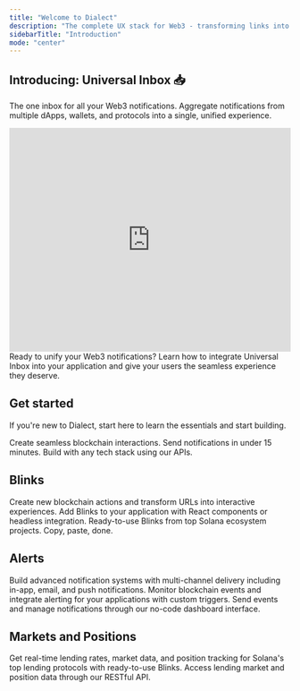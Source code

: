 ```yaml
---
title: "Welcome to Dialect"
description: "The complete UX stack for Web3 - transforming links into blockchain actions and keeping users engaged with real-time notifications"
sidebarTitle: "Introduction"
mode: "center"
---
```


## Introducing: Universal Inbox 📥

The one inbox for all your Web3 notifications. Aggregate notifications from multiple dApps, wallets, and protocols into a single, unified experience.

<iframe
  width="100%"
  height="400"
  src="https://www.youtube.com/embed/CI48qO861jc"
  title="Universal Inbox Promo Video"
  frameBorder="0"
  allow="accelerometer; autoplay; clipboard-write; encrypted-media; gyroscope; picture-in-picture"
  allowFullScreen
></iframe>

<CardGroup cols={1}>
  <Card
    title="Get Started with Universal Inbox"
    icon="arrow-right"
    href="/alerts/integrate-inbox/universal-inbox"
  >
    Ready to unify your Web3 notifications? Learn how to integrate Universal Inbox into your application and give your users the seamless experience they deserve.
  </Card>
</CardGroup>

## Get started

If you're new to Dialect, start here to learn the essentials and start building.

<CardGroup cols={3}>
  <Card
    title="Blinks Quickstart"
    icon="bolt"
    href="/blinks"
  >
    Create seamless blockchain interactions.
  </Card>
  <Card
    title="Alerts Quickstart"
    icon="bell"
    href="/alerts/quick-start"
  >
    Send notifications in under 15 minutes.
  </Card>
  <Card
    title="API Guide"
    icon="code"
    href="/api-guide"
  >
    Build with any tech stack using our APIs.
  </Card>
</CardGroup>

## Blinks

<CardGroup cols={3}>
  <Card
    title="Build Blinks"
    icon="hammer"
    href="/blinks/blinks-provider"
  >
    Create new blockchain actions and transform URLs into interactive experiences.
  </Card>
  <Card
    title="Integrate Blinks"
    icon="puzzle-piece"
    href="/blinks/blinks-client"
  >
    Add Blinks to your application with React components or headless integration.
  </Card>
  <Card
    title="Standard Blinks Library"
    icon="book"
    href="/api-guide/standard-blinks-library"
  >
    Ready-to-use Blinks from top Solana ecosystem projects. Copy, paste, done.
  </Card>
</CardGroup>

## Alerts

<CardGroup cols={3}>
  <Card
    title="Real-time Notifications"
    icon="bell"
    href="/alerts"
  >
    Build advanced notification systems with multi-channel delivery including in-app, email, and push notifications.
  </Card>
  <Card
    title="Event Detection & Monitoring"
    icon="chart-bar"
    href="/alerts/alerts-and-monitoring"
  >
    Monitor blockchain events and integrate alerting for your applications with custom triggers.
  </Card>
  <Card
    title="Dashboard"
    icon="gauge"
    href="https://dashboard.dialect.to/"
  >
    Send events and manage notifications through our no-code dashboard interface.
  </Card>
</CardGroup>

## Markets and Positions

<CardGroup cols={2}>
  <Card
    title="Markets and Position Data"
    icon="building-columns"
    href="/markets"
  >
    Get real-time lending rates, market data, and position tracking for Solana's top lending protocols with ready-to-use Blinks.
  </Card>
  <Card
    title="Markets API Reference"
    icon="code"
    href="api-reference/list-all-markets"
  >
    Access lending market and position data through our RESTful API.
  </Card>
</CardGroup>